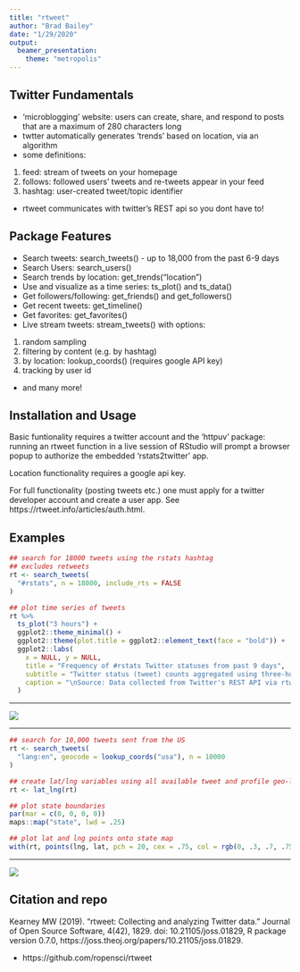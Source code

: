 ```yaml
---
title: "rtweet"
author: "Brad Bailey"
date: "1/29/2020"
output:
  beamer_presentation:
    theme: "metropolis"
---
```


## Twitter Fundamentals

- 'microblogging' website: users can create, share, and respond to posts that are a maximum of 280 characters long
- twtter automatically generates 'trends' based on location, via an algorithm
- some definitions:
1. feed: stream of tweets on your homepage
2. follows: followed users' tweets and re-tweets appear in your feed
3. hashtag: user-created tweet/topic identifier
- rtweet communicates with twitter's REST api so you dont have to!

## Package Features

- Search tweets: search_tweets() - up to 18,000 from the past 6-9 days
- Search Users: search_users()
- Search trends by location: get_trends("location")
- Use and visualize as a time series: ts_plot() and ts_data()
- Get followers/following: get_friends() and get_followers()
- Get recent tweets: get_timeline()
- Get favorites: get_favorites()
- Live stream tweets: stream_tweets() with options:
1. random sampling
2. filtering by content (e.g. by hashtag)
3. by location: lookup_coords() (requires google API key)
4. tracking by user id

- and many more!

## Installation and Usage

Basic funtionality requires a twitter account and the 'httpuv' package: running an rtweet function in a live session of RStudio will prompt a browser popup to authorize the embedded 'rstats2twitter' app.

Location functionality requires a google api key.

For full functionality (posting tweets etc.) one must apply for a twitter developer account and create a user app. See https://rtweet.info/articles/auth.html.

## Examples

```r
## search for 18000 tweets using the rstats hashtag
## excludes retweets
rt <- search_tweets(
  "#rstats", n = 18000, include_rts = FALSE
)

## plot time series of tweets
rt %>%
  ts_plot("3 hours") +
  ggplot2::theme_minimal() +
  ggplot2::theme(plot.title = ggplot2::element_text(face = "bold")) +
  ggplot2::labs(
    x = NULL, y = NULL,
    title = "Frequency of #rstats Twitter statuses from past 9 days",
    subtitle = "Twitter status (tweet) counts aggregated using three-hour intervals",
    caption = "\nSource: Data collected from Twitter's REST API via rtweet"
  )
```

---

![](example-rstatsts.png)

---

```r
## search for 10,000 tweets sent from the US
rt <- search_tweets(
  "lang:en", geocode = lookup_coords("usa"), n = 10000
)

## create lat/lng variables using all available tweet and profile geo-location data
rt <- lat_lng(rt)

## plot state boundaries
par(mar = c(0, 0, 0, 0))
maps::map("state", lwd = .25)

## plot lat and lng points onto state map
with(rt, points(lng, lat, pch = 20, cex = .75, col = rgb(0, .3, .7, .75)))
```

---

![](example-statemap.png)

## Citation and repo

Kearney MW (2019). “rtweet: Collecting and analyzing Twitter data.” Journal of Open Source Software, 4(42), 1829. doi: 10.21105/joss.01829, R package version 0.7.0, https://joss.theoj.org/papers/10.21105/joss.01829.

- https://github.com/ropensci/rtweet
